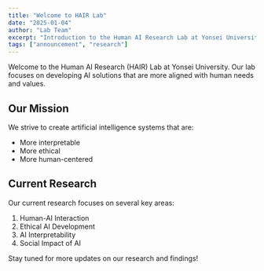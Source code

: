 ```yaml
---
title: "Welcome to HAIR Lab"
date: "2025-01-04"
author: "Lab Team"
excerpt: "Introduction to the Human AI Research Lab at Yonsei University"
tags: ["announcement", "research"]
---
```


Welcome to the Human AI Research (HAIR) Lab at Yonsei University. Our lab focuses on developing AI solutions that are more aligned with human needs and values.

## Our Mission

We strive to create artificial intelligence systems that are:
- More interpretable
- More ethical
- More human-centered

## Current Research

Our current research focuses on several key areas:
1. Human-AI Interaction
2. Ethical AI Development
3. AI Interpretability
4. Social Impact of AI

Stay tuned for more updates on our research and findings!